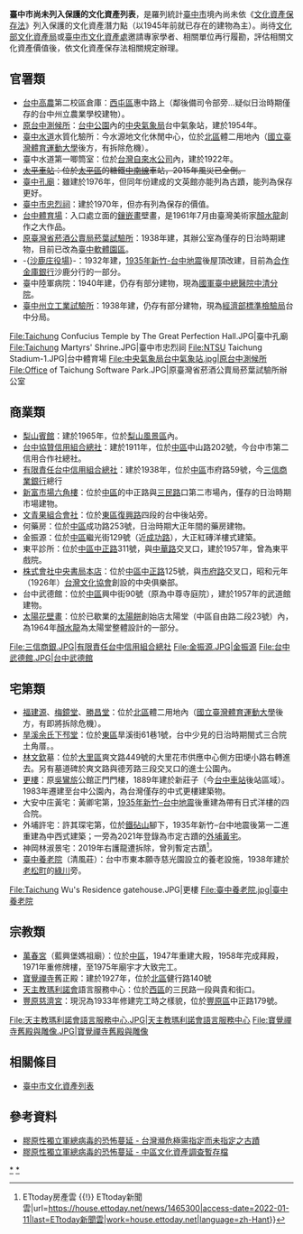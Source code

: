 {{Expert}}
{{Expand |time=2011-09-02T03:30:32+00:00 }}

'''臺中市尚未列入保護的文化資產列表'''，是羅列統計[[臺中市|臺中市]]境內尚未依《[[文化資產保存法|文化資產保存法]]》列入保護的文化資產潛力點（以1945年前就已存在的建物為主）。尚待[[文化部文化資產局|文化部文化資產局]]或[[臺中市文化資產處|臺中市文化資產處]]邀請專家學者、相關單位再行履勘，評估相關文化資產價值後，依文化資產保存法相關規定辦理。

== 官署類 ==
*[[台中高農|台中高農]]第二校區倉庫：[[西屯區|西屯區]]惠中路上（鄰後備司令部旁...疑似日治時期僅存的台中州立農業學校建物）。
*[[原台中測候所|原台中測候所]]：[[台中公園|台中公園]]內的[[中央氣象局|中央氣象局]]台中氣象站，建於1954年。
*[[臺中水道|臺中水道]]水質化驗所：今水源地文化休閒中心，位於[[北區_(台中市)|北區]]體二用地內（[[國立臺灣體育運動大學|國立臺灣體育運動大學]]後方，有拆除危機）。
*臺中水道第一唧筒室：位於[[台灣自來水公司|台灣自來水公司]]內，建於1922年。
*<s>[[太平車站|太平車站]]：位於[[太平區_(台中市)|太平區]]的糖鐵[[中南線|中南線]]車站，2015年風災已全倒。</s>
*[[臺中孔廟|臺中孔廟]]：雖建於1976年，但同年份建成的文英館亦能列為古蹟，能列為保存更好。
*[[臺中市忠烈祠|臺中市忠烈祠]]：建於1970年，但亦有列為保存的價值。
*[[台中體育場|台中體育場]]：入口處立面的[[鑲嵌畫|鑲嵌畫]]壁畫，是1961年7月由臺灣美術家[[顏水龍|顏水龍]]創作之大作品。
*[[臺中軟體園區|原臺灣省菸酒公賣局菸葉試驗所]]：1938年建，其辦公室為僅存的日治時期建物，目前已改為[[臺中軟體園區|臺中軟體園區]]。
*-{[[沙鹿庄役場|沙鹿庄役場]]}-：1932年建，[[1935年新竹-台中地震|1935年新竹-台中地震]]後屋頂改建，目前為[[合作金庫銀行|合作金庫銀行]]沙鹿分行的一部分。
*臺中陸軍病院：1940年建，仍存有部分建物，現為[[國軍臺中總醫院中清院區|國軍臺中總醫院中清分院]]。
*[[臺中州工業試驗所|臺中州立工業試驗所]]：1938年建，仍存有部分建物，現為[[經濟部標準檢驗局|經濟部標準檢驗局]]台中分局。

<gallery>
File:Taichung Confucius Temple by The Great Perfection Hall.JPG|臺中孔廟
File:Taichung Martyrs' Shrine.JPG|臺中市忠烈祠
File:NTSU Taichung Stadium-1.JPG|台中體育場
File:中央氣象局台中氣象站.jpg|原台中測候所
File:Office of Taichung Software Park.JPG|原臺灣省菸酒公賣局菸葉試驗所辦公室
</gallery>

== 商業類 ==
*[[梨山賓館|梨山賓館]]：建於1965年，位於[[梨山風景區|梨山風景區]]內。
*[[台中協贊信用組合總社|台中協贊信用組合總社]]：建於1911年，位於[[中區_(台中市)|中區]]中山路202號，今台中市第二信用合作社總社。
*[[有限責任台中信用組合總社|有限責任台中信用組合總社]]：建於1938年，位於[[中區_(台中市)|中區]]市府路59號，今[[三信商業銀行|三信商業銀行]]總行
*[[第二市場|新富市場六角樓]]：位於[[中區_(台中市)|中區]]的中正路與[[三民路_(台中市)|三民路]]口第二市場內，僅存的日治時期市場建物。
*[[文青果組合會社|文青果組合會社]]：位於[[東區_(台中市)|東區]][[復興路_(台中市)|復興路]]四段的台中後站旁。
*何藥房：位於[[中區_(台中市)|中區]]成功路253號，日治時期大正年間的藥房建物。
*金振源：位於[[中區_(台中市)|中區]]繼光街129號（近[[成功路_(台中市區)|成功路]]），大正紅磚洋樓式建築。
*東平診所：位於[[中區_(台中市)|中區]][[中正路_(台中市中區)|中正路]]311號，與[[中華路_(台中市中區)|中華路]]交叉口，建於1957年，曾為東平戲院。
*[[中央書局|株式會社中央書局本店]]：位於[[中區_(台中市)|中區]][[中正路_(台中市中區)|中正路]]125號，與[[市府路_(台中市中區)|市府路]]交叉口，昭和元年（1926年）[[台灣文化協會|台灣文化協會]]創設的中央俱樂部。
*台中武德館：位於[[中區_(台中市)|中區]]興中街90號（原為中尊寺庭院），建於1957年的武道館建物。
*[[太陽花壁畫|太陽花壁畫]]：位於已歇業的[[太陽餅|太陽餅]]創始店太陽堂（中區自由路二段23號）內，為1964年[[顏水龍|顏水龍]]為太陽堂整體設計的一部分。

<gallery>
File:三信商銀.JPG|有限責任台中信用組合總社
File:金振源.JPG|金振源
File:台中武德館.JPG|台中武德館
</gallery>

== 宅第類 ==
*[[福建源|福建源]]、[[梅鏡堂|梅鏡堂]]、[[勝昌堂|勝昌堂]]：位於[[北區_(台中市)|北區]]體二用地內（[[國立臺灣體育運動大學|國立臺灣體育運動大學]]後方，有即將拆除危機）。
*[[旱溪余氏下邳堂|旱溪余氏下邳堂]]：位於[[東區_(台中市)|東區]]旱溪街61巷1號，台中少見的日治時期閩式三合院土角厝。。
*[[林文欽|林文欽]]墓：位於[[大里區|大里區]]爽文路449號的大里花市供應中心側方田埂小路右轉進去。另有墓道碑於爽文路與德芳路三段交叉口的進士公園內。
*[[更樓|更樓]]：原[[吳鸞旂|吳鸞旂]]公館正門門樓，1889年建於新莊子（今[[台中車站|台中車站]]後站區域）。1983年遷建至台中公園內，為台灣僅存的中式更樓建築物。
*大安中庄黃宅：黃卿宅第，[[1935年新竹–台中地震|1935年新竹–台中地震]]後重建為帶有日式洋樓的四合院。
*外埔許宅：許其琛宅第，位於[[鐵砧山|鐵砧山]]腳下，1935年新竹–台中地震後第一二進重建為中西式建築；一旁為2021年登錄為市定古蹟的[[外埔黃宅|外埔黃宅]]。
*神岡林淑景宅：2019年右護龍遭拆除，曾列暫定古蹟<ref>{{Cite web|title=神岡林淑景宅右護龍遭拆 文化部急列「暫定古蹟」：台中市6個月內得再審 {{!}} ETtoday房產雲 {{!}} ETtoday新聞雲|url=https://house.ettoday.net/news/1465300|access-date=2022-01-11|last=ETtoday新聞雲|work=house.ettoday.net|language=zh-Hant}}</ref>。
*[[臺灣日治時期公共住宅#臺中養老院_(清風莊)|臺中養老院]]（清風莊）：台中市東本願寺慈光園設立的養老設施，1938年建於[[老松町_(臺中市)|老松町]]的[[綠川|綠川]]旁。
<gallery>
File:Taichung Wu's Residence gatehouse.JPG|更樓
File:臺中養老院.jpg|臺中養老院
</gallery>

== 宗教類 ==
*[[萬春宮|萬春宮]]（藍興堡媽祖廟）：位於[[中區_(台中市)|中區]]，1947年重建大殿，1958年完成拜殿，1971年重修牌樓，至1975年廟宇才大致完工。
*[[寶覺禪寺|寶覺禪寺]]舊正殿：建於1927年，位於[[北區_(台中市)|北區]]健行路140號
*[[天主教|天主教]][[瑪利諾會|瑪利諾會]]語言服務中心：位於[[西區_(台中市)|西區]]的三民路一段與貴和街口。
*[[豐原慈濟宮|豐原慈濟宮]]：現況為1933年修建完工時之樣貌，位於[[豐原區|豐原區]]中正路179號。
<gallery>
File:天主教瑪利諾會語言服務中心.JPG|天主教瑪利諾會語言服務中心
File:寶覺禪寺舊殿與雕像.JPG|寶覺禪寺舊殿與雕像
</gallery>

== 相關條目 ==
*[[臺中市文化資產列表|臺中市文化資產列表]]

== 參考資料 ==
*[https://web.archive.org/web/20120317144913/http://blog.roodo.com/coolfu/archives/cat_560983.html 膠原性獨立軍總病毒的恐怖蔓延 - 台灣瀕危極需指定而未指定之古蹟]
*[https://web.archive.org/web/20120314100018/http://blog.roodo.com/coolfu/archives/7186673.html 膠原性獨立軍總病毒的恐怖蔓延 - 中區文化資產調查暫存檔]

[[Category:臺中市文化資產|*]]
[[Category:台中市旅遊景點|*]]